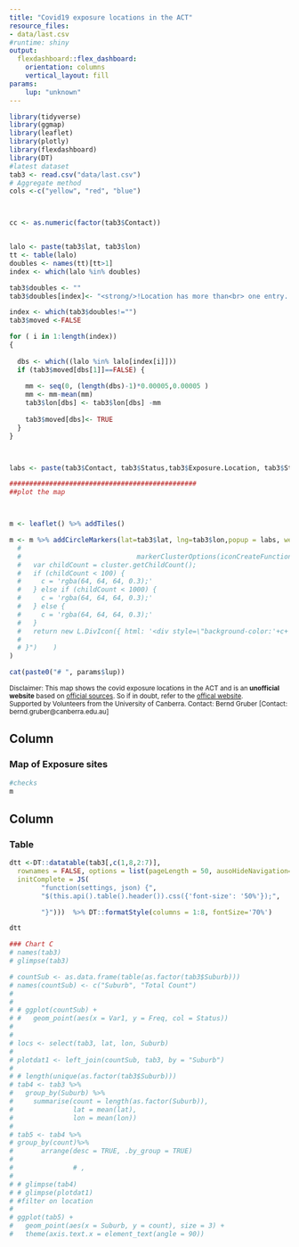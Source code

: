 ```yaml
---
title: "Covid19 exposure locations in the ACT"
resource_files:
- data/last.csv
#runtime: shiny
output:
  flexdashboard::flex_dashboard:
    orientation: columns
    vertical_layout: fill
params:
    lup: "unknown"
---
```


```r
library(tidyverse)
library(ggmap)
library(leaflet)
library(plotly)
library(flexdashboard)
library(DT)
#latest dataset
tab3 <- read.csv("data/last.csv")
# Aggregate method
cols <-c("yellow", "red", "blue")



cc <- as.numeric(factor(tab3$Contact))


lalo <- paste(tab3$lat, tab3$lon)
tt <- table(lalo)
doubles <- names(tt)[tt>1]
index <- which(lalo %in% doubles)

tab3$doubles <- ""
tab3$doubles[index]<- "<strong/>!Location has more than<br> one entry. Search table!</strong/>"

index <- which(tab3$doubles!="")
tab3$moved <-FALSE

for ( i in 1:length(index))
{
  
  dbs <- which((lalo %in% lalo[index[i]]))
  if (tab3$moved[dbs[1]]==FALSE) {
    
    mm <- seq(0, (length(dbs)-1)*0.00005,0.00005 )
    mm <- mm-mean(mm)
    tab3$lon[dbs] <- tab3$lon[dbs] -mm
    
    tab3$moved[dbs]<- TRUE
  }
}



labs <- paste(tab3$Contact, tab3$Status,tab3$Exposure.Location, tab3$Street, tab3$Suburb, tab3$Date,tab3$Arrival.Time, tab3$Departure.Time, tab3$doubles, sep="<br/>") 

###############################################
##plot the map



m <- leaflet() %>% addTiles()

m <- m %>% addCircleMarkers(lat=tab3$lat, lng=tab3$lon,popup = labs, weight=0.5, color = cols[cc], radius = 5 , fillOpacity = 0.8) %>% addCircleMarkers(lat=tab3$lat, lng=tab3$lon,popup = labs, weight=0.5, color = cols[cc], radius = 5 , fillOpacity = 0.8
  #                                                                                                                                                       , clusterOptions =  
  #                             markerClusterOptions(iconCreateFunction=JS("function (cluster) {    
  #   var childCount = cluster.getChildCount();  
  #   if (childCount < 100) {  
  #     c = 'rgba(64, 64, 64, 0.3);'
  #   } else if (childCount < 1000) {  
  #     c = 'rgba(64, 64, 64, 0.3);'  
  #   } else { 
  #     c = 'rgba(64, 64, 64, 0.3);'  
  #   }    
  #   return new L.DivIcon({ html: '<div style=\"background-color:'+c+'\"><span>' + childCount + '</span></div>', className: 'marker-cluster', iconSize: new L.Point(40, 40) });
  # 
  # }")    )
)
```

```r

cat(paste0("# ", params$lup))

```

<sup>Disclaimer: This map shows the covid exposure locations in the ACT and is an **unofficial website** based on [official sources](https://www.covid19.act.gov.au/act-status-and-response/act-covid-19-exposure-locations). So if in doubt, refer to the [offical website](https://www.covid19.act.gov.au/act-status-and-response/act-covid-19-exposure-locations).<br> Supported by Volunteers from the University of Canberra. Contact: Bernd Gruber [Contact: bernd.gruber@canberra.edu.au]</sup>

Column {data-width=450}
-----------------------------------------------------------------------

### Map of Exposure sites

```r

#checks 
m


```

Column {data-width=350}
-----------------------------------------------------------------------

### Table

```r
dtt <-DT::datatable(tab3[,c(1,8,2:7)],
  rownames = FALSE, options = list(pageLength = 50, ausoHideNavigation=TRUE, 
  initComplete = JS(
        "function(settings, json) {",
        "$(this.api().table().header()).css({'font-size': '50%'});",

        "}")))  %>% DT::formatStyle(columns = 1:8, fontSize='70%') 

dtt

```



```r

### Chart C
# names(tab3)
# glimpse(tab3)

# countSub <- as.data.frame(table(as.factor(tab3$Suburb)))
# names(countSub) <- c("Suburb", "Total Count")
# 
# 
# # ggplot(countSub) + 
# #   geom_point(aes(x = Var1, y = Freq, col = Status))
# 
# 
# locs <- select(tab3, lat, lon, Suburb)
# 
# plotdat1 <- left_join(countSub, tab3, by = "Suburb")
# 
# # length(unique(as.factor(tab3$Suburb)))
# tab4 <- tab3 %>%
#   group_by(Suburb) %>%
#     summarise(count = length(as.factor(Suburb)),
#               lat = mean(lat),
#               lon = mean(lon)) 
# 
# tab5 <- tab4 %>%
# group_by(count)%>%
#       arrange(desc = TRUE, .by_group = TRUE)
#               
#               # ,
# 
# # glimpse(tab4)
# # glimpse(plotdat1)
# #filter on location
# 
# ggplot(tab5) + 
#   geom_point(aes(x = Suburb, y = count), size = 3) + 
#   theme(axis.text.x = element_text(angle = 90))
```


